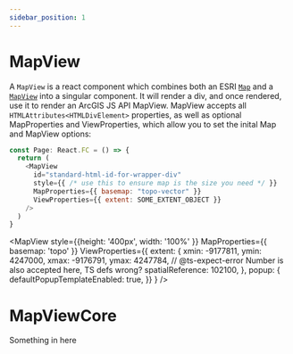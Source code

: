 ```yaml
---
sidebar_position: 1
---
```



# MapView

A `MapView` is a react component which combines both an ESRI [`Map`](https://developers.arcgis.com/javascript/latest/api-reference/esri-Map.html) and a [`MapView`](https://developers.arcgis.com/javascript/latest/api-reference/esri-views-MapView.html) into a singular component. It will render a div, and once rendered, use it to render an ArcGIS JS API MapView. MapView accepts all `HTMLAttributes<HTMLDivElement>` properties, as well as optional MapProperties and ViewProperties, which allow you to set the inital Map and MapView options:

```js
const Page: React.FC = () => {
  return (
    <MapView
      id="standard-html-id-for-wrapper-div"
      style={{ /* use this to ensure map is the size you need */ }}
      MapProperties={{ basemap: "topo-vector" }}
      ViewProperties={{ extent: SOME_EXTENT_OBJECT }}
    />
  )
}
```

<MapView 
  style={{height: '400px', width: '100%' }}
  MapProperties={{
    basemap: 'topo'
  }}
  ViewProperties={{
    extent: {
      xmin: -9177811,
      ymin: 4247000,
      xmax: -9176791,
      ymax: 4247784,
      // @ts-expect-error Number is also accepted here, TS defs wrong?
      spatialReference: 102100,
    },
    popup: {
      defaultPopupTemplateEnabled: true,
    }}
  }
/>

# MapViewCore

Something in here